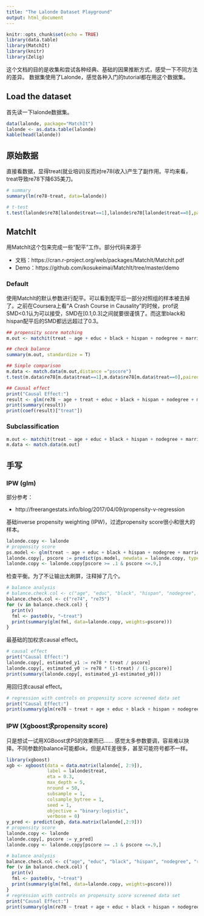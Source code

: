 ```yaml
---
title: "The Lalonde Dataset Playground"
output: html_document
---
```


```r
knitr::opts_chunk$set(echo = TRUE)
library(data.table)
library(MatchIt)
library(knitr)
library(Zelig)
```

这个文档的目的是收集和尝试各种经典、基础的因果推断方式，感受一下不同方法的差异。 数据集使用了Lalonde，感觉各种入门的tutorial都在用这个数据集。

## Load the dataset

首先读一下lalonde数据集。

```r
data(lalonde, package="MatchIt")
lalonde <- as.data.table(lalonde)
kable(head(lalonde))
```

## 原始数据

直接看数据，显得treat(就业培训)反而对re78(收入)产生了副作用。平均来看，treat导致re78下降635美刀。

```r
# summary
summary(lm(re78~treat, data=lalonde))

# t-test
t.test(lalonde$re78[lalonde$treat==1],lalonde$re78[lalonde$treat==0],paired=FALSE)
```

## MatchIt

用MatchIt这个包来完成一些“配平”工作。部分代码来源于

- 文档：https://cran.r-project.org/web/packages/MatchIt/MatchIt.pdf
- Demo：https://github.com/kosukeimai/MatchIt/tree/master/demo

### Default

使用MatchIt的默认参数进行配平。可以看到配平后一部分对照组的样本被去掉了。之前在Coursera上看“A Crash Course in Causality”的时候，prof说SMD<0.1认为可以接受，SMD在[0.1,0.3]之间就要很谨慎了。而这里black和hispan配平后的SMD都远远超过了0.3。

```r

## propensity score matching
m.out <- matchit(treat ~ age + educ + black + hispan + nodegree + married + re74 + re75, method = "nearest", data = lalonde)

## check balance
summary(m.out, standardize = T)
```

```r
## Simple comparison
m.data <- match.data(m.out,distance ="pscore")
t.test(m.data$re78[m.data$treat==1],m.data$re78[m.data$treat==0],paired=TRUE)
```

```r
## Causal effect
print("Causal Effect:")
result <- glm(re78 ~ age + treat + educ + black + hispan + nodegree + married + re74 + re75, data = m.data)
print(summary(result))
print(coef(result)["treat"])
```

### Subclassification

```r
m.out <- matchit(treat ~ age + educ + black + hispan + nodegree + married + re74 + re75, data = lalonde, method = "subclass", subclass = 4)
m.data <- match.data(m.out)
```

## 手写

### IPW (glm)

部分参考：

- http://freerangestats.info/blog/2017/04/09/propensity-v-regression

基础inverse propensity weighting (IPW)，过滤propensity score很小和很大的样本。

```r
lalonde.copy <- lalonde
# propensity score
ps.model <- glm(treat ~ age + educ + black + hispan + nodegree + married + re74 + re75, data=lalonde.copy, family=binomial())
lalonde.copy[, pscore := predict(ps.model, newdata = lalonde.copy, type = "response")]
lalonde.copy <- lalonde.copy[pscore >= .1 & pscore <=.9,]
```

检查平衡。为了不让输出太刷屏，注释掉了几个。

```r
# balance analysis
# balance.check.col <- c("age", "educ", "black", "hispan", "nodegree", "re74", "re75")
balance.check.col <- c("re74", "re75")
for (v in balance.check.col) {
  print(v)
  fml <- paste0(v, "~treat")
  print(summary(glm(fml, data=lalonde.copy, weights=pscore)))
}
```

最基础的加权求causal effect。

```r
# causal effect
print("Causal Effect:")
lalonde.copy[, estimated_y1 := re78 * treat / pscore]
lalonde.copy[, estimated_y0 := re78 * (1-treat) / (1-pscore)]
print(summary(lalonde.copy[, estimated_y1-estimated_y0]))
```

用回归求causal effect。

```r
# regression with controls on propensity score screened data set
print("Causal Effect:")
print(summary(glm(re78 ~ treat + age + educ + black + hispan + nodegree + married + re74 + re75, data = lalonde.copy, weights = pscore)))
```

### IPW (Xgboost求propensity score)

只是想试一试用XGBoost求PS的效果而已…… 感觉太多参数要调，容易难以抉择。不同参数的balance可能都ok，但是ATE差很多，甚至可能符号都不一样。

```r
library(xgboost)
xgb <- xgboost(data = data.matrix(lalonde[, 2:9]),
               label = lalonde$treat,
               eta = 0.3,
               max_depth = 5,
               nround = 50,
               subsample = 1,
               colsample_bytree = 1,
               seed = 1,
               objective = "binary:logistic",
               verbose = 0)
y_pred <- predict(xgb, data.matrix(lalonde[,2:9]))
# propensity score
lalonde.copy <- lalonde
lalonde.copy[, pscore := y_pred]
lalonde.copy <- lalonde.copy[pscore >= .1 & pscore <=.9,]

# balance analysis
balance.check.col <- c("age", "educ", "black", "hispan", "nodegree", "re74", "re75")
for (v in balance.check.col) {
  print(v)
  fml <- paste0(v, "~treat")
  print(summary(glm(fml, data=lalonde.copy, weights=pscore)))
}
# regression with controls on propensity score screened data set
print("Causal Effect:")
print(summary(glm(re78 ~ treat + age + educ + black + hispan + nodegree + married + re74 + re75, data = lalonde.copy, weights = pscore)))
```